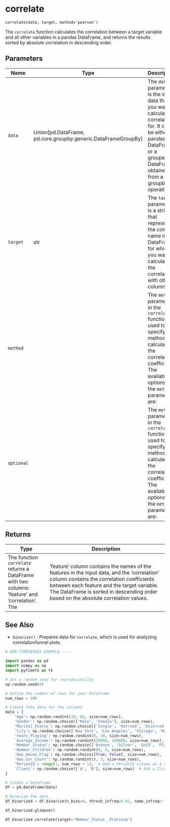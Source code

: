 # correlate { #pytimetk.correlate }

`correlate(data, target, method='pearson')`

The `correlate` function calculates the correlation between a target variable and all other
variables in a pandas DataFrame, and returns the results sorted by absolute correlation in
descending order.

## Parameters

| Name       | Type                                                            | Description                                                                                                                                                                         | Default     |
|------------|-----------------------------------------------------------------|-------------------------------------------------------------------------------------------------------------------------------------------------------------------------------------|-------------|
| `data`     | Union\[pd.DataFrame, pd.core.groupby.generic.DataFrameGroupBy\] | The `data` parameter is the input data that you want to calculate correlations for. It can be either a pandas DataFrame or a grouped DataFrame obtained from a groupby operation.   | _required_  |
| `target`   | str                                                             | The `target` parameter is a string that represents the column name in the DataFrame for which you want to calculate the correlation with other columns.                             | _required_  |
| `method`   |                                                                 | The `method` parameter in the `correlate` function is used to specify the method for calculating the correlation coefficient. The available options for the `method` parameter are: | `'pearson'` |
| `optional` |                                                                 | The `method` parameter in the `correlate` function is used to specify the method for calculating the correlation coefficient. The available options for the `method` parameter are: | `'pearson'` |

## Returns

| Type                                                                                            | Description                                                                                                                                                                                                                                                                   |
|-------------------------------------------------------------------------------------------------|-------------------------------------------------------------------------------------------------------------------------------------------------------------------------------------------------------------------------------------------------------------------------------|
| The function `correlate` returns a DataFrame with two columns: 'feature' and 'correlation'. The | 'feature' column contains the names of the features in the input data, and the 'correlation' column contains the correlation coefficients between each feature and the target variable. The DataFrame is sorted in descending order based on the absolute correlation values. |

## See Also

- `binarize()` : Prepares data for `correlate`, which is used for analyzing correlationfunnel plots.

``` python
# NON-TIMESERIES EXAMPLE ----

import pandas as pd
import numpy as np
import pytimetk as tk

# Set a random seed for reproducibility
np.random.seed(0)

# Define the number of rows for your DataFrame
num_rows = 200

# Create fake data for the columns
data = {
    'Age': np.random.randint(18, 65, size=num_rows),
    'Gender': np.random.choice(['Male', 'Female'], size=num_rows),
    'Marital_Status': np.random.choice(['Single', 'Married', 'Divorced'], size=num_rows),
    'City': np.random.choice(['New York', 'Los Angeles', 'Chicago', 'Houston', 'Miami'], size=num_rows),
    'Years_Playing': np.random.randint(0, 30, size=num_rows),
    'Average_Income': np.random.randint(20000, 100000, size=num_rows),
    'Member_Status': np.random.choice(['Bronze', 'Silver', 'Gold', 'Platinum'], size=num_rows),
    'Number_Children': np.random.randint(0, 5, size=num_rows),
    'Own_House_Flag': np.random.choice([True, False], size=num_rows),
    'Own_Car_Count': np.random.randint(0, 3, size=num_rows),
    'PersonId': range(1, num_rows + 1),  # Add a PersonId column as a row count
    'Client': np.random.choice(['A', 'B'], size=num_rows)  # Add a Client column with random values 'A' or 'B'
}

# Create a DataFrame
df = pd.DataFrame(data)

# Binarize the data
df_binarized = df.binarize(n_bins=4, thresh_infreq=0.01, name_infreq="-OTHER", one_hot=True)

df_binarized.glimpse()    
```

``` python
df_binarized.correlate(target='Member_Status__Platinum')
```